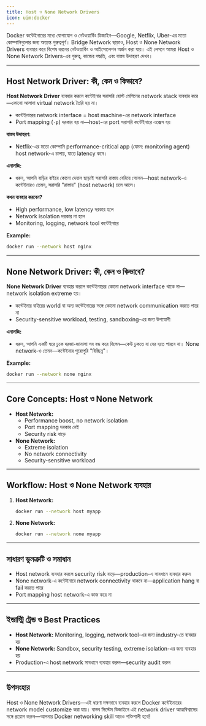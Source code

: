 ```yaml
---
title: Host ও None Network Drivers
icon: uim:docker
---
```


Docker কন্টেইনারের মধ্যে যোগাযোগ ও নেটওয়ার্কিং ডিজাইন—Google, Netflix, Uber-এর মতো কোম্পানিগুলোর জন্য অত্যন্ত গুরুত্বপূর্ণ। Bridge Network ছাড়াও, Host ও None Network Drivers ব্যবহার করে বিশেষ ধরনের নেটওয়ার্কিং ও আইসোলেশন অর্জন করা যায়। এই লেসনে আমরা Host ও None Network Drivers-এর গুরুত্ব, কাজের পদ্ধতি, এবং বাস্তব উদাহরণ দেখব।

---

## Host Network Driver: কী, কেন ও কিভাবে?

**Host Network Driver** ব্যবহার করলে কন্টেইনার সরাসরি হোস্ট মেশিনের network stack ব্যবহার করে—কোনো আলাদা virtual network তৈরি হয় না।

- কন্টেইনারের network interface = host machine-এর network interface
- Port mapping (`-p`) দরকার হয় না—host-এর port সরাসরি কন্টেইনারে এক্সেস হয়

**বাস্তব উদাহরণ:**
- Netflix-এর মতো কোম্পানি performance-critical app (যেমন: monitoring agent) host network-এ চালায়, যাতে latency কমে।

**এনালজি:**
- ধরুন, আপনি বাড়ির বাইরে কোনো দেয়াল ছাড়াই সরাসরি রাস্তায় বেরিয়ে গেলেন—host network-এ কন্টেইনারও তেমন, সরাসরি "রাস্তায়" (host network) চলে আসে।

**কখন ব্যবহার করবেন?**
- High performance, low latency দরকার হলে
- Network isolation দরকার না হলে
- Monitoring, logging, network tool কন্টেইনারে

**Example:**
```bash
docker run --network host nginx
```

---

## None Network Driver: কী, কেন ও কিভাবে?

**None Network Driver** ব্যবহার করলে কন্টেইনারের কোনো network interface থাকে না—network isolation extreme হয়।

- কন্টেইনার বাইরের world বা অন্য কন্টেইনারের সঙ্গে কোনো network communication করতে পারে না
- Security-sensitive workload, testing, sandboxing-এর জন্য উপযোগী

**এনালজি:**
- ধরুন, আপনি একটি ঘরে ঢুকে দরজা-জানালা সব বন্ধ করে দিলেন—কেউ ঢুকতে বা বের হতে পারবে না। None network-ও তেমন—কন্টেইনার পুরোপুরি "বিচ্ছিন্ন"।

**Example:**
```bash
docker run --network none nginx
```

---

## Core Concepts: Host ও None Network

- **Host Network:**
    - Performance boost, no network isolation
    - Port mapping দরকার নেই
    - Security risk বাড়ে
- **None Network:**
    - Extreme isolation
    - No network connectivity
    - Security-sensitive workload

---

## Workflow: Host ও None Network ব্যবহার

1. **Host Network:**
    ```bash
    docker run --network host myapp
    ```
2. **None Network:**
    ```bash
    docker run --network none myapp
    ```

---

## সাধারণ ভুলত্রুটি ও সমাধান

- Host network ব্যবহার করলে security risk বাড়ে—production-এ সাবধানে ব্যবহার করুন
- None network-এ কন্টেইনারে network connectivity থাকবে না—application hang বা fail করতে পারে
- Port mapping host network-এ কাজ করে না

---

## ইন্ডাস্ট্রি ট্রেন্ড ও Best Practices

- **Host Network:** Monitoring, logging, network tool-এর জন্য industry-তে ব্যবহার হয়
- **None Network:** Sandbox, security testing, extreme isolation-এর জন্য ব্যবহার হয়
- Production-এ host network সাবধানে ব্যবহার করুন—security audit করুন

---

## উপসংহার

Host ও None Network Drivers—এই ধারণা দক্ষভাবে ব্যবহার করলে Docker কন্টেইনারের network model customize করা যায়। বাস্তব সিস্টেম ডিজাইনে এই network driver আত্মবিশ্বাসের সঙ্গে প্রয়োগ করুন—আপনার Docker networking skill আরও শক্তিশালী হবে!
